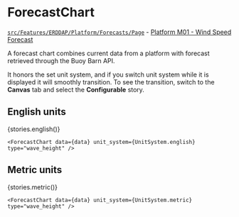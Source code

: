 

<Meta title="ERDDAP/Forecast" component={ForecastChart} />

# ForecastChart

[`src/Features/ERDDAP/Platform/Forecasts/Page`](https://github.com/gulfofmaine/Neracoos-1-Buoy-App/blob/master/src/Features/ERDDAP/Platform/Forecasts/Page/index.tsx) - [Platform M01 - Wind Speed Forecast](https://mariners.neracoos.org/platform/M01/forecast/wind_speed)

A forecast chart combines current data from a platform with
forecast retrieved through the Buoy Barn API.

It honors the set unit system, and if you switch
unit system while it is displayed it will smoothly transition.
To see the transition, switch to the **Canvas** tab and select the **Configurable** story.

## English units

<Story name="English units">{stories.english()}</Story>

```tsx
<ForecastChart data={data} unit_system={UnitSystem.english} type="wave_height" />
```

## Metric units

<Story name="Metric units">{stories.metric()}</Story>

```tsx
<ForecastChart data={data} unit_system={UnitSystem.metric} type="wave_height" />
```
